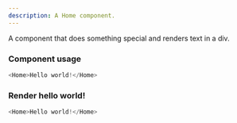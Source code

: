 ```yaml
---
description: A Home component.
---
```



A component that does something special and renders text in a div.

### Component usage
```js
<Home>Hello world!</Home>
```

### Render hello world!

```js live
<Home>Hello world!</Home>
```

